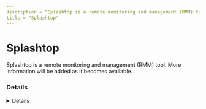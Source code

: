 ```yaml
---
description = "Splashtop is a remote monitoring and management (RMM) tool. More information will be added as it becomes available."
title = "Splashtop"
---
```




# Splashtop

Splashtop is a remote monitoring and management (RMM) tool. More information will be added as it becomes available.

### Details
<Details author={"Nasreddine Bencherchali"}
         category={""}
         created={""}
         website={""}
         lastModified={""}
         privileges={""}
         free={ false }
         verification={ false }
/>

#### Installation Paths
<Card code={ ["C:\\Program Files (x86)\\Splashtop\\*", "*\\Splashtop\\Splashtop Remote\\Client for RMM\\*", "strwinclt.exe"] }/>





### Forensic Artifacts

#### Disk Artifacts
<EuiSpacer size="xl"/>
<DiskArtifacts data={ [{"File": "C:\\windows\\System32\\winevt\\Logs\\Splashtop-Splashtop Streamer-Status%4Operational.evtx", "Description": "N/A", "OS": "Windows"}, {"File": "C:\\windows\\System32\\winevt\\Logs\\Splashtop-Splashtop Streamer-Remote Session%4Operational.evtx", "Description": "N/A", "OS": "Windows"}, {"File": "%PROGRAMDATA%\\Splashtop\\Temp\\log\\FTCLog.txt", "Description": "N/A", "OS": "Windows"}, {"File": "C:\\Program Files (x86)\\Splashtop\\Splashtop Remote\\Server\\log\\agent_log.txt", "Description": "N/A", "OS": "Windows"}, {"File": "C:\\Program Files (x86)\\Splashtop\\Splashtop Remote\\Server\\log\\SPLog.txt", "Description": "N/A", "OS": "Windows"}, {"File": "C:\\Program Files (x86)\\Splashtop\\Splashtop Remote\\Server\\log\\svcinfo.txt", "Description": "N/A", "OS": "Windows"}, {"File": "C:\\Program Files (x86)\\Splashtop\\Splashtop Remote\\Server\\log\\sysinfo.txt", "Description": "N/A", "OS": "Windows"}, {"File": "C:\\Program Files (x86)\\Splashtop\\Splashtop Remote\\Server\\SRService.exe", "Description": "Splashtop Remote Service", "OS": "Windows"}, {"File": "C:\\Program Files (x86)\\Splashtop\\Splashtop Remote\\Server\\SRAgent.exe", "Description": "SplashTop Remote Agent", "OS": "Windows"}, {"File": "C:\\Program Files (x86)\\Splashtop\\Splashtop Software Updater\\SSUAgent.exe", "Description": "Splashtop Updater", "OS": "Windows"}, {"File": "C:\\Program Files (x86)\\Splashtop\\Splashtop Remote\\Server\\SRUtility.exe", "Description": "N/A", "OS": "Windows"}, {"File": "C:\\Program Files (x86)\\Splashtop\\Splashtop Remote\\Server\\SRFeature.exe", "Description": "N/A", "OS": "Windows"}, {"File": "C:\\Program Files (x86)\\Splashtop\\Splashtop Remote\\Server\\db\\SRAgent.sqlite3", "Description": "N/A", "OS": "Windows"}] }/>

#### Event Log Artifacts
<EuiSpacer size="xl"/>
<EventLogTable data={ [{"EventID": 7045, "ProviderName": "Service Control Manager", "LogFile": "System.evtx", "ServiceName": "Splashtop Software Updater Service", "ImagePath": "\"C:\\\\Program Files (x86)\\\\Splashtop\\\\Splashtop Software Updater\\\\SSUService.exe\"", "Description": "Service installation event as result of Splashtop Software Updater Service installation."}, {"EventID": 7045, "ProviderName": "Service Control Manager", "LogFile": "System.evtx", "ServiceName": "Splashtop\u00ae Remote Service", "ImagePath": "\"C:\\\\Program Files (x86)\\\\Splashtop\\\\Splashtop Remote\\\\Server\\\\SRService.exe\"", "Description": "Service installation event as result of Splashtop Remote Service installation."}, {"EventID": 7045, "ProviderName": "Service Control Manager", "LogFile": "System.evtx", "ServiceName": "SplashtopRemoteService", "ImagePath": "\"C:\\\\Program Files (x86)\\\\Splashtop\\\\Splashtop Remote\\\\Server\\\\SRService.exe\"", "Description": "Service installation event as result of Splashtop Remote Service installation."}] }/>

#### Registry Artifacts
<EuiSpacer size="xl"/>
<RegistryTable data={ [{"Path": "KLM\\SOFTWARE\\WOW6432Node\\Splashtop Inc.\\*", "Description": "Splashtop Inc. registry key"}, {"Path": "HKLM\\SOFTWARE\\WOW6432Node\\Microsoft\\Windows\\CurrentVersion\\Uninstall\\Splashtop Software Updater", "Description": "Splashtop Software Updater uninstall key"}, {"Path": "HKLM\\SYSTEM\\CurrentControlSet\\Services\\SplashtopRemoteService", "Description": "Splashtop Remote Service registry key"}, {"Path": "HKLM\\SOFTWARE\\Microsoft\\Windows\\CurrentVersion\\WINEVT\\Channels\\Splashtop-Splashtop Streamer-Remote Session/Operational", "Description": "Splashtop Streamer Remote Session event log channel"}, {"Path": "HKLM\\SOFTWARE\\Microsoft\\Windows\\CurrentVersion\\WINEVT\\Channels\\Splashtop-Splashtop Streamer-Status/Operational", "Description": "Splashtop Streamer Status event log channel"}, {"Path": "HKLM\\SOFTWARE\\WOW6432Node\\Microsoft\\Windows\\CurrentVersion\\Uninstall\\Splashtop Software Updater\\InstallRefCount", "Description": "Splashtop Software Updater install reference count"}, {"Path": "HKLM\\SYSTEM\\CurrentControlSet\\Control\\SafeBoot\\Network\\SplashtopRemoteService", "Description": "Splashtop Remote Service safe boot configuration"}, {"Path": "HKU\\.DEFAULT\\Software\\Splashtop Inc.\\*", "Description": "Default user Splashtop Inc. registry key"}, {"Path": "HKU\\SID\\Software\\Splashtop Inc.\\*", "Description": "User-specific Splashtop Inc. registry key"}, {"Path": "HKLM\\SOFTWARE\\Microsoft\\Windows NT\\CurrentVersion\\Print\\Printers\\Splashtop PDF Remote Printer", "Description": "Splashtop PDF Remote Printer configuration"}, {"Path": "HKLM\\SOFTWARE\\WOW6432Node\\Splashtop Inc.\\Splashtop Remote Server\\ClientInfo\\*", "Description": "Splashtop Remote Server client information"}] }/>

#### Network Artifacts
<EuiSpacer size="xl"/>
<NetworkArtifactsTable data={ [{"Description": "N/A", "Domains": ["*.splashtop.com"], "Ports": ["N/A"]}] }/>




### Detections
- Detects potential registry activity of Splashtop RMM tool
  - [Sigma Rule](https://github.com/magicsword-io/LOLRMM/blob/main/detections/sigma/splashtop_registry_sigma.yml)
- Detects potential network activity of Splashtop RMM tool
  - [Sigma Rule](https://github.com/magicsword-io/LOLRMM/blob/main/detections/sigma/splashtop_network_sigma.yml)
- Detects potential files activity of Splashtop RMM tool
  - [Sigma Rule](https://github.com/magicsword-io/LOLRMM/blob/main/detections/sigma/splashtop_files_sigma.yml)
- Detects potential processes activity of Splashtop RMM tool
  - [Sigma Rule](https://github.com/magicsword-io/LOLRMM/blob/main/detections/sigma/splashtop_processes_sigma.yml)

### References
- [https://www.synacktiv.com/publications/legitimate-rats-a-comprehensive-forensic-analysis-of-the-usual-suspects.html](https://www.synacktiv.com/publications/legitimate-rats-a-comprehensive-forensic-analysis-of-the-usual-suspects.html)

### Acknowledgements
- Théo Letailleur (in/theosyn)
